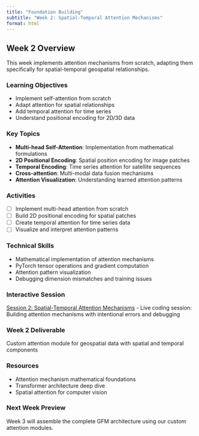 ```yaml
---
title: "Foundation Building"
subtitle: "Week 2: Spatial-Temporal Attention Mechanisms"
format: html
---
```


## Week 2 Overview

This week implements attention mechanisms from scratch, adapting them specifically for spatial-temporal geospatial relationships.

### Learning Objectives
- Implement self-attention from scratch
- Adapt attention for spatial relationships
- Add temporal attention for time series
- Understand positional encoding for 2D/3D data

### Key Topics
- **Multi-head Self-Attention**: Implementation from mathematical formulations
- **2D Positional Encoding**: Spatial position encoding for image patches
- **Temporal Encoding**: Time series attention for satellite sequences
- **Cross-attention**: Multi-modal data fusion mechanisms
- **Attention Visualization**: Understanding learned attention patterns

### Activities
- [ ] Implement multi-head attention from scratch
- [ ] Build 2D positional encoding for spatial patches
- [ ] Create temporal attention for time series data
- [ ] Visualize and interpret attention patterns

### Technical Skills
- Mathematical implementation of attention mechanisms
- PyTorch tensor operations and gradient computation
- Attention pattern visualization
- Debugging dimension mismatches and training issues

### Interactive Session
[Session 2: Spatial-Temporal Attention Mechanisms](weekly-sessions/session2_attention_mechanisms.qmd) - Live coding session: Building attention mechanisms with intentional errors and debugging

### **Week 2 Deliverable**
Custom attention module for geospatial data with spatial and temporal components

### Resources
- Attention mechanism mathematical foundations
- Transformer architecture deep dive
- Spatial attention for computer vision

### Next Week Preview
Week 3 will assemble the complete GFM architecture using our custom attention modules.